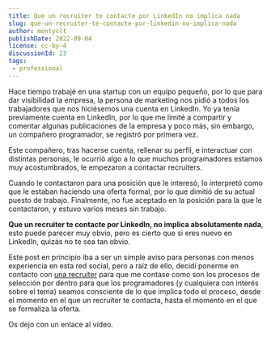```yaml
---
title: Que un recruiter te contacte por LinkedIn no implica nada
slug: que-un-recruiter-te-contacte-por-linkedin-no-implica-nada
author: montyclt
publishDate: 2022-09-04
license: cc-by-4
discussionId: 23
tags:
 - professional
---
```


Hace tiempo trabajé en una startup con un equipo pequeño, por lo que para dar visibilidad la empresa, la persona de marketing nos pidió a todos los trabajadores que nos hiciésemos una cuenta en LinkedIn. Yo ya tenía previamente cuenta en LinkedIn, por lo que me limité a compartir y comentar algunas publicaciones de la empresa y poco más, sin embargo, un compañero programador, se registró por primera vez.

Este compañero, tras hacerse cuenta, rellenar su perfil, e interactuar con distintas personas, le ocurrió algo a lo que muchos programadores estamos muy acostumbrados, le empezaron a contactar recruiters.

Cuando le contactaron para una posición que le interesó, lo interpretó como que le estaban haciendo una oferta formal, por lo que dimitió de su actual puesto de trabajo. Finalmente, no fue aceptado en la posición para la que le contactaron, y estuvo varios meses sin trabajo.

**Que un recruiter te contacte por LinkedIn, no implica absolutamente nada**, esto puede parecer muy obvio, pero es cierto que si eres nuevo en LinkedIn, quizás no te sea tan obvio.

Este post en principio iba a ser un simple aviso para personas con menos experiencia en esta red social, pero a raíz de ello, decidí ponerme en contacto con [una recruiter](https://twitter.com/amg_aviles) para que me contase como son los procesos de selección por dentro para que los programadores (y cualquiera con interés sobre el tema) seamos consciente de lo que implica todo el proceso, desde el momento en el que un recruiter te contacta, hasta el momento en el que se formaliza la oferta.

Os dejo con un enlace al vídeo.

<YouTube id="wrGs1UduQmw" />